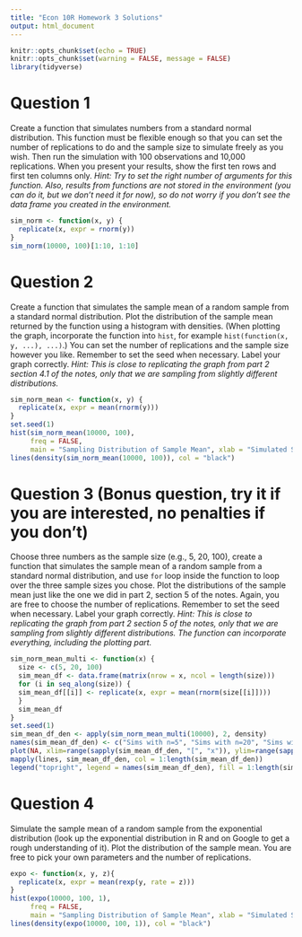 ```yaml
---
title: "Econ 10R Homework 3 Solutions"
output: html_document
---
```


```r
knitr::opts_chunk$set(echo = TRUE)
knitr::opts_chunk$set(warning = FALSE, message = FALSE)
library(tidyverse)
```

# Question 1

Create a function that simulates numbers from a standard normal distribution. This function must be flexible enough so that you can set the number of replications to do and the sample size to simulate freely as you wish. Then run the simulation with 100 observations and 10,000 replications. When you present your results, show the first ten rows and first ten columns only. *Hint: Try to set the right number of arguments for this function. Also, results from functions are not stored in the environment (you can do it, but we don't need it for now), so do not worry if you don't see the data frame you created in the environment.*

```r
sim_norm <- function(x, y) {
  replicate(x, expr = rnorm(y))
}
sim_norm(10000, 100)[1:10, 1:10]
```

# Question 2

Create a function that simulates the sample mean of a random sample from a standard normal distribution. Plot the distribution of the sample mean returned by the function using a histogram with densities. (When plotting the graph, incorporate the function into `hist`, for example `hist(function(x, y, ...), ...)`.) You can set the number of replications and the sample size however you like. Remember to set the seed when necessary. Label your graph correctly. *Hint: This is close to replicating the graph from part 2 section 4.1 of the notes, only that we are sampling from slightly different distributions.*

```r
sim_norm_mean <- function(x, y) {
  replicate(x, expr = mean(rnorm(y)))
}
set.seed(1)
hist(sim_norm_mean(10000, 100),
     freq = FALSE,
     main = "Sampling Distribution of Sample Mean", xlab = "Simulated Sample Mean")
lines(density(sim_norm_mean(10000, 100)), col = "black")
```

# Question 3 (Bonus question, try it if you are interested, no penalties if you don't)

Choose three numbers as the sample size (e.g., 5, 20, 100), create a function that simulates the sample mean of a random sample from a standard normal distribution, and use `for` loop inside the function to loop over the three sample sizes you chose. Plot the distributions of the sample mean just like the one we did in part 2, section 5 of the notes. Again, you are free to choose the number of replications. Remember to set the seed when necessary. Label your graph correctly. *Hint: This is close to replicating the graph from part 2 section 5 of the notes, only that we are sampling from slightly different distributions. The function can incorporate everything, including the plotting part.*

```r
sim_norm_mean_multi <- function(x) {
  size <- c(5, 20, 100)
  sim_mean_df <- data.frame(matrix(nrow = x, ncol = length(size)))
  for (i in seq_along(size)) {
  sim_mean_df[[i]] <- replicate(x, expr = mean(rnorm(size[[i]])))
  }
  sim_mean_df
}
set.seed(1)
sim_mean_df_den <- apply(sim_norm_mean_multi(10000), 2, density)
names(sim_mean_df_den) <- c("Sims with n=5", "Sims with n=20", "Sims with n=100")
plot(NA, xlim=range(sapply(sim_mean_df_den, "[", "x")), ylim=range(sapply(sim_mean_df_den, "[", "y")), xlab = "Sample Mean", ylab = "Density")
mapply(lines, sim_mean_df_den, col = 1:length(sim_mean_df_den))
legend("topright", legend = names(sim_mean_df_den), fill = 1:length(sim_mean_df_den))
```

# Question 4

Simulate the sample mean of a random sample from the exponential distribution (look up the exponential distribution in R and on Google to get a rough understanding of it). Plot the distribution of the sample mean. You are free to pick your own parameters and the number of replications.

```r
expo <- function(x, y, z){
  replicate(x, expr = mean(rexp(y, rate = z)))
}
hist(expo(10000, 100, 1),
     freq = FALSE,
     main = "Sampling Distribution of Sample Mean", xlab = "Simulated Sample Mean")
lines(density(expo(10000, 100, 1)), col = "black")
```

